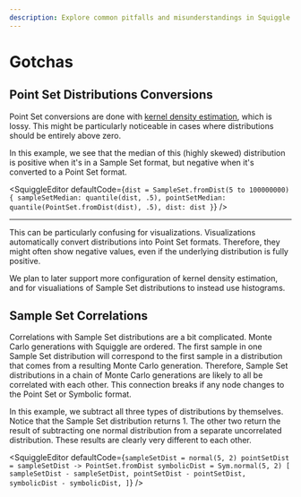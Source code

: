 ```yaml
---
description: Explore common pitfalls and misunderstandings in Squiggle's handling of distributions
---
```




# Gotchas

## Point Set Distributions Conversions

Point Set conversions are done with [kernel density estimation](https://en.wikipedia.org/wiki/Kernel_density_estimation), which is lossy. This might be particularly noticeable in cases where distributions should be entirely above zero.

In this example, we see that the median of this (highly skewed) distribution is positive when it's in a Sample Set format, but negative when it's converted to a Point Set format.

<SquiggleEditor
  defaultCode={`dist = SampleSet.fromDist(5 to 100000000)
{
    sampleSetMedian: quantile(dist, .5),
    pointSetMedian: quantile(PointSet.fromDist(dist), .5),
    dist: dist
}`}
/>

---

This can be particularly confusing for visualizations. Visualizations automatically convert distributions into Point Set formats. Therefore, they might often show negative values, even if the underlying distribution is fully positive.

We plan to later support more configuration of kernel density estimation, and for visualiations of Sample Set distributions to instead use histograms.

## Sample Set Correlations

Correlations with Sample Set distributions are a bit complicated. Monte Carlo generations with Squiggle are ordered. The first sample in one Sample Set distribution will correspond to the first sample in a distribution that comes from a resulting Monte Carlo generation. Therefore, Sample Set distributions in a chain of Monte Carlo generations are likely to all be correlated with each other. This connection breaks if any node changes to the Point Set or Symbolic format.

In this example, we subtract all three types of distributions by themselves. Notice that the Sample Set distribution returns 1. The other two return the result of subtracting one normal distribution from a separate uncorrelated distribution. These results are clearly very different to each other.

<SquiggleEditor
  defaultCode={`sampleSetDist = normal(5, 2)
pointSetDist = sampleSetDist -> PointSet.fromDist
symbolicDist = Sym.normal(5, 2)
[
  sampleSetDist - sampleSetDist,
  pointSetDist - pointSetDist,
  symbolicDist - symbolicDist,
]`}
/>
